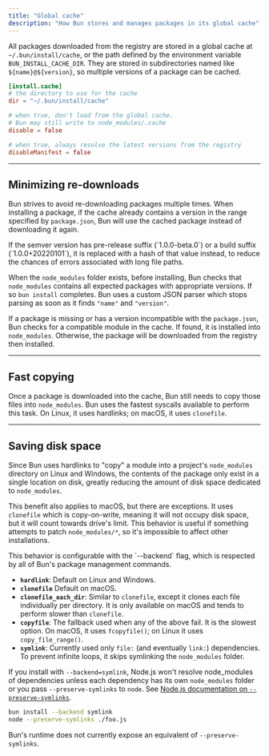 ```yaml
---
title: "Global cache"
description: "How Bun stores and manages packages in its global cache"
---
```


All packages downloaded from the registry are stored in a global cache at `~/.bun/install/cache`, or the path defined by the environment variable `BUN_INSTALL_CACHE_DIR`. They are stored in subdirectories named like `${name}@${version}`, so multiple versions of a package can be cached.

<Accordion title="Configuring cache behavior">

```toml bunfig.toml icon="settings"
[install.cache]
# the directory to use for the cache
dir = "~/.bun/install/cache"

# when true, don't load from the global cache.
# Bun may still write to node_modules/.cache
disable = false

# when true, always resolve the latest versions from the registry
disableManifest = false
```

</Accordion>

---

## Minimizing re-downloads

Bun strives to avoid re-downloading packages multiple times. When installing a package, if the cache already contains a version in the range specified by `package.json`, Bun will use the cached package instead of downloading it again.

<Accordion title="Installation details">
If the semver version has pre-release suffix (`1.0.0-beta.0`) or a build suffix (`1.0.0+20220101`), it is replaced with a hash of that value instead, to reduce the chances of errors associated with long file paths.

When the `node_modules` folder exists, before installing, Bun checks that `node_modules` contains all expected packages with appropriate versions. If so `bun install` completes. Bun uses a custom JSON parser which stops parsing as soon as it finds `"name"` and `"version"`.

If a package is missing or has a version incompatible with the `package.json`, Bun checks for a compatible module in the cache. If found, it is installed into `node_modules`. Otherwise, the package will be downloaded from the registry then installed.

</Accordion>

---

## Fast copying

Once a package is downloaded into the cache, Bun still needs to copy those files into `node_modules`. Bun uses the fastest syscalls available to perform this task. On Linux, it uses hardlinks; on macOS, it uses `clonefile`.

---

## Saving disk space

Since Bun uses hardlinks to "copy" a module into a project's `node_modules` directory on Linux and Windows, the contents of the package only exist in a single location on disk, greatly reducing the amount of disk space dedicated to `node_modules`.

This benefit also applies to macOS, but there are exceptions. It uses `clonefile` which is copy-on-write, meaning it will not occupy disk space, but it will count towards drive's limit. This behavior is useful if something attempts to patch `node_modules/*`, so it's impossible to affect other installations.

<Accordion title="Installation strategies">
This behavior is configurable with the `--backend` flag, which is respected by all of Bun's package management commands.

- **`hardlink`**: Default on Linux and Windows.
- **`clonefile`** Default on macOS.
- **`clonefile_each_dir`**: Similar to `clonefile`, except it clones each file individually per directory. It is only available on macOS and tends to perform slower than `clonefile`.
- **`copyfile`**: The fallback used when any of the above fail. It is the slowest option. On macOS, it uses `fcopyfile()`; on Linux it uses `copy_file_range()`.
- **`symlink`**: Currently used only `file:` (and eventually `link:`) dependencies. To prevent infinite loops, it skips symlinking the `node_modules` folder.

If you install with `--backend=symlink`, Node.js won't resolve node_modules of dependencies unless each dependency has its own `node_modules` folder or you pass `--preserve-symlinks` to `node`. See [Node.js documentation on `--preserve-symlinks`](https://nodejs.org/api/cli.html#--preserve-symlinks).

```bash terminal icon="terminal"
bun install --backend symlink
node --preserve-symlinks ./foo.js
```

Bun's runtime does not currently expose an equivalent of `--preserve-symlinks`.

</Accordion>
